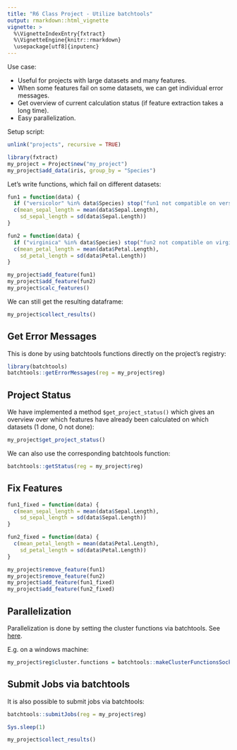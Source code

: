 ```yaml
---
title: "R6 Class Project - Utilize batchtools"
output: rmarkdown::html_vignette
vignette: >
  %\VignetteIndexEntry{fxtract}
  %\VignetteEngine{knitr::rmarkdown}
  \usepackage[utf8]{inputenc}
---
```


Use case:

- Useful for projects with large datasets and many features.
- When some features fail on some datasets, we can get individual error messages.
- Get overview of current calculation status (if feature extraction takes a long time).
- Easy parallelization.

Setup script:

```r
unlink("projects", recursive = TRUE)
```
```r
library(fxtract)
my_project = Project$new("my_project")
my_project$add_data(iris, group_by = "Species")
```

Let's write functions, which fail on different datasets:

```r
fun1 = function(data) {
  if ("versicolor" %in% data$Species) stop("fun1 not compatible on versicolor")
  c(mean_sepal_length = mean(data$Sepal.Length),
    sd_sepal_length = sd(data$Sepal.Length))
}

fun2 = function(data) {
  if ("virginica" %in% data$Species) stop("fun2 not compatible on virginica")
  c(mean_petal_length = mean(data$Petal.Length),
    sd_petal_length = sd(data$Petal.Length))
}

my_project$add_feature(fun1)
my_project$add_feature(fun2)
my_project$calc_features()
```

We can still get the resulting dataframe:
```r
my_project$collect_results()
```

## Get Error Messages
This is done by using batchtools functions directly on the project's registry:

```r
library(batchtools)
batchtools::getErrorMessages(reg = my_project$reg)
```

## Project Status
We have implemented a method `$get_project_status()` which gives an overview over which features have already been calculated on which datasets (1 done, 0 not done):

```r
my_project$get_project_status()
```
We can also use the corresponding batchtools function:

```r
batchtools::getStatus(reg = my_project$reg)
```

## Fix Features
```r
fun1_fixed = function(data) {
  c(mean_sepal_length = mean(data$Sepal.Length),
    sd_sepal_length = sd(data$Sepal.Length))
}

fun2_fixed = function(data) {
  c(mean_petal_length = mean(data$Petal.Length),
    sd_petal_length = sd(data$Petal.Length))
}

my_project$remove_feature(fun1)
my_project$remove_feature(fun2)
my_project$add_feature(fun1_fixed)
my_project$add_feature(fun2_fixed)
```


## Parallelization
Parallelization is done by setting the cluster functions via batchtools. See [here](https://mllg.github.io/batchtools/articles/batchtools.html).

E.g. on a windows machine:
```r
my_project$reg$cluster.functions = batchtools::makeClusterFunctionsSocket(2)
```

## Submit Jobs via batchtools
It is also possible to submit jobs via batchtools:
```r
batchtools::submitJobs(reg = my_project$reg)
```

```r
Sys.sleep(1)
```

```r
my_project$collect_results()
```
